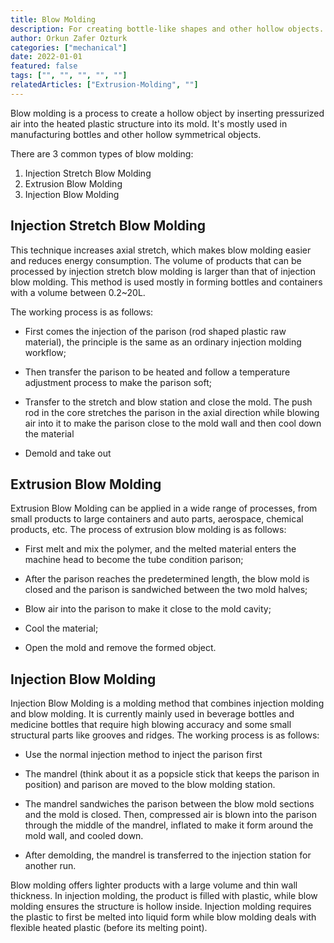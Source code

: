 ```yaml
---
title: Blow Molding
description: For creating bottle-like shapes and other hollow objects.
author: Orkun Zafer Ozturk
categories: ["mechanical"]
date: 2022-01-01
featured: false
tags: ["", "", "", "", ""]
relatedArticles: ["Extrusion-Molding", ""]
---
```



Blow molding is a process to create a hollow object by inserting pressurized air into the heated plastic structure into its mold. It's mostly used in manufacturing bottles and other hollow symmetrical objects.

There are 3 common types of blow molding:

1.  Injection Stretch Blow Molding
2.  Extrusion Blow Molding
3.  Injection Blow Molding

## Injection Stretch Blow Molding

This technique increases axial stretch, which makes blow molding easier and reduces energy consumption. The volume of products that can be processed by injection stretch blow molding is larger than that of injection blow molding. This method is used mostly in forming bottles and containers with a volume between 0.2~20L. 

The working process is as follows:

-   First comes the injection of the parison (rod shaped plastic raw material), the principle is the same as an ordinary injection molding workflow;

-   Then transfer the parison to be heated and follow a temperature adjustment process to make the parison soft;

-   Transfer to the stretch and blow station and close the mold. The push rod in the core stretches the parison in the axial direction while blowing air into it to make the parison close to the mold wall and then cool down the material

-   Demold and take out

## Extrusion Blow Molding
 Extrusion Blow Molding can be applied in a wide range of processes, from small products to large containers and auto parts, aerospace, chemical products, etc. The process of extrusion blow molding is as follows:

-   First melt and mix the polymer, and the melted material enters the machine head to become the tube condition parison;

-   After the parison reaches the predetermined length, the blow mold is closed and the parison is sandwiched between the two mold halves;

-   Blow air into the parison to make it close to the mold cavity;

-   Cool the material;

-   Open the mold and remove the formed object.

## Injection Blow Molding
 
Injection Blow Molding is a molding method that combines injection molding and blow molding. It is currently mainly used in beverage bottles and medicine bottles that require high blowing accuracy and some small structural parts like grooves and ridges. The working process is as follows:

-   Use the normal injection method to inject the parison first

-   The mandrel (think about it as a popsicle stick that keeps the parison in position) and parison are moved to the blow molding station.

-   The mandrel sandwiches the parison between the blow mold sections and the mold is closed. Then, compressed air is blown into the parison through the middle of the mandrel, inflated to make it form around the mold wall, and cooled down.

-   After demolding, the mandrel is transferred to the injection station for another run.

Blow molding offers lighter products with a large volume and thin wall thickness. In injection molding, the product is filled with plastic, while blow molding ensures the structure is hollow inside. Injection molding requires the plastic to first be melted into liquid form while blow molding deals with flexible heated plastic (before its melting point).